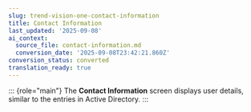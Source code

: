 ```yaml
---
slug: trend-vision-one-contact-information
title: Contact Information
last_updated: '2025-09-08'
ai_context:
  source_file: contact-information.md
  conversion_date: '2025-09-08T23:42:21.860Z'
conversion_status: converted
translation_ready: true
---
```


::: {role="main"}
The **Contact Information** screen displays user details, similar to the entries in Active Directory.
:::

